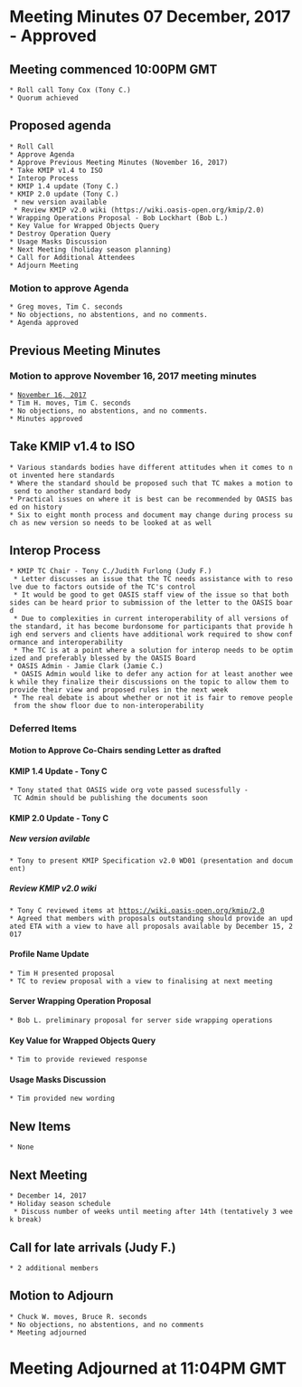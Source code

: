 = Meeting Minutes 07 December, 2017 - Approved =
== Meeting commenced 10:00PM GMT ==
 * Roll call Tony Cox (Tony C.)
 * Quorum achieved

== Proposed agenda ==
 * Roll Call
 * Approve Agenda
 * Approve Previous Meeting Minutes (November 16, 2017)
 * Take KMIP v1.4 to ISO
 * Interop Process
 * KMIP 1.4 update (Tony C.) 
 * KMIP 2.0 update (Tony C.)
  * new version available
  * Review KMIP v2.0 wiki (https://wiki.oasis-open.org/kmip/2.0)
 * Wrapping Operations Proposal - Bob Lockhart (Bob L.)
 * Key Value for Wrapped Objects Query
 * Destroy Operation Query
 * Usage Masks Discussion
 * Next Meeting (holiday season planning)
 * Call for Additional Attendees 
 * Adjourn Meeting 

=== Motion to approve Agenda ===
 * Greg moves, Tim C. seconds
 * No objections, no abstentions, and no comments.
 * Agenda approved

== Previous Meeting Minutes ==
=== Motion to approve November 16, 2017 meeting minutes ===
 * [[MeetingMinutes/16Nov2017|November 16, 2017]]
 * Tim H. moves, Tim C. seconds
 * No objections, no abstentions, and no comments.
 * Minutes approved

== Take KMIP v1.4 to ISO ==
 * Various standards bodies have different attitudes when it comes to not invented here standards
 * Where the standard should be proposed such that TC makes a motion to send to another standard body
 * Practical issues on where it is best can be recommended by OASIS based on history
 * Six to eight month process and document may change during process such as new version so needs to be looked at as well
 
== Interop Process ==
 * KMIP TC Chair - Tony C./Judith Furlong (Judy F.)
  * Letter discusses an issue that the TC needs assistance with to resolve due to factors outside of the TC's control
  * It would be good to get OASIS staff view of the issue so that both sides can be heard prior to submission of the letter to the OASIS board
  * Due to complexities in current interoperability of all versions of the standard, it has become burdonsome for participants that provide high end servers and clients have additional work required to show conformance and interoperability
  * The TC is at a point where a solution for interop needs to be optimized and preferably blessed by the OASIS Board
 * OASIS Admin - Jamie Clark (Jamie C.)
  * OASIS Admin would like to defer any action for at least another week while they finalize their discussions on the topic to allow them to provide their view and proposed rules in the next week
  * The real debate is about whether or not it is fair to remove people from the show floor due to non-interoperability

=== Deferred Items ===
==== Motion to Approve Co-Chairs sending Letter as drafted ====
 
==== KMIP 1.4 Update - Tony C ====
 * Tony stated that OASIS wide org vote passed sucessfully - TC Admin should be publishing the documents soon

==== KMIP 2.0 Update - Tony C ====
===== New version avilable =====
 * Tony to present KMIP Specification v2.0 WD01 (presentation and document)

===== Review KMIP v2.0 wiki =====
 * Tony C reviewed items at [[https://wiki.oasis-open.org/kmip/2.0]]
 * Agreed that members with proposals outstanding should provide an updated ETA with a view to have all proposals available by December 15, 2017

==== Profile Name Update ====
 * Tim H presented proposal
 * TC to review proposal with a view to finalising at next meeting

==== Server Wrapping Operation Proposal ====
 * Bob L. preliminary proposal for server side wrapping operations

==== Key Value for Wrapped Objects Query ====
 * Tim to provide reviewed response

==== Usage Masks Discussion ====
 * Tim provided new wording

== New Items ==
 * None

== Next Meeting ==
 * December 14, 2017
 * Holiday season schedule
  * Discuss number of weeks until meeting after 14th (tentatively 3 week break) 

== Call for late arrivals (Judy F.) ==
 * 2 additional members

== Motion to Adjourn ==
 * Chuck W. moves, Bruce R. seconds
 * No objections, no abstentions, and no comments
 * Meeting adjourned
 
= Meeting Adjourned at 11:04PM GMT =

